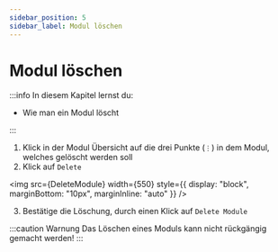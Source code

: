 ```yaml
---
sidebar_position: 5
sidebar_label: Modul löschen
---
```



# Modul löschen

:::info In diesem Kapitel lernst du:

- Wie man ein Modul löscht

:::

1. Klick in der Modul Übersicht auf die drei Punkte (`⋮`) in dem Modul, welches gelöscht werden soll
2. Klick auf `Delete`

<img src={DeleteModule} width={550} style={{ display: "block", marginBottom: "10px", marginInline: "auto" }} />

3. Bestätige die Löschung, durch einen Klick auf `Delete Module`

:::caution Warnung
Das Löschen eines Moduls kann nicht rückgängig gemacht werden!
:::
